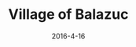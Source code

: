---
posttype: "photogrammetry"
title: "Village of Balazuc"
path: "/village-of-balazuc-ardeche-france"
date: "2016-4-16"
cover: "./Balazuc.jpg"
tldr: "Balazuc is a French commune in the Ardèche department in the Rhône-Alpes region of southern France."
photocount: "270"
camera: "Sony Nex-5N"
polycount: "1 000 000"
texture: "8192 x 8192"
processingsoftware: "Agisoft Photoscan"
sketchfablink: "https://sketchfab.com/3d-models/village-of-balazuc-ardeche-france-a35b09d6101141bebf79f1e1b24a87c9"
---